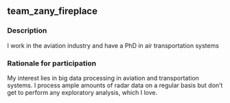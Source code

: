 ## team_zany_fireplace

### Description
I work in the aviation industry and have a PhD in air transportation systems

### Rationale for participation
My interest lies in big data processing in aviation and transportation systems. I process ample amounts of radar data on a regular basis but don't get to perform any exploratory analysis, which I love.

